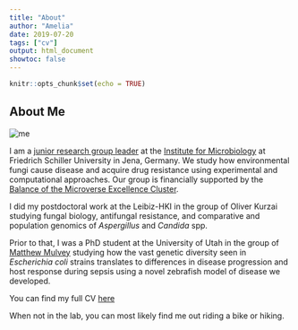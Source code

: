```yaml
---
title: "About"
author: "Amelia"
date: 2019-07-20
tags: ["cv"]
output: html_document
showtoc: false
---
```


```r
knitr::opts_chunk$set(echo = TRUE)
```

## About Me
![me](/top/about_files/hello-world.jpeg)\

I am a [junior research group leader](https://barber-lab.com) at the [Institute for Microbiology](https://www.mikrobiologie.uni-jena.de/en/institute) at Friedrich Schiller University in Jena, Germany. We study how environmental fungi cause disease and acquire drug resistance using experimental and computational approaches. Our group is financially supported by the [Balance of the Microverse Excellence Cluster](https://www.microverse-cluster.de/en/). 

I did my postdoctoral work at the Leibiz-HKI in the group of Oliver Kurzai studying fungal biology, antifungal resistance, and comparative and population genomics of *Aspergillus* and *Candida* spp.<br>

Prior to that, I was a PhD student at the University of Utah in the group of [Matthew Mulvey](https://www.bioscience.utah.edu/faculty/mulvey/mulvey.php) studying how the vast genetic diversity seen in *Escherichia coli* strains translates to differences in disease progression and host response during sepsis using a novel zebrafish model of disease we developed.<br>

You can find my full CV [here](https://ameliabarber.netlify.com/top/vitae/)<br>

When not in the lab, you can most likely find me out riding a bike or hiking.
<br><br>

